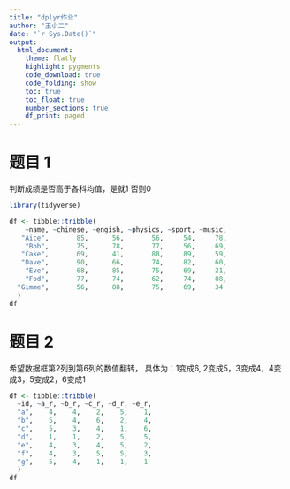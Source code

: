 ```yaml
---
title: "dplyr作业"
author: "王小二"
date: "`r Sys.Date()`"
output: 
  html_document:
    theme: flatly
    highlight: pygments
    code_download: true
    code_folding: show
    toc: true
    toc_float: true
    number_sections: true
    df_print: paged
---
```




# 题目 1

判断成绩是否高于各科均值，是就1 否则0

```r
library(tidyverse)

df <- tibble::tribble(
    ~name, ~chinese, ~engish, ~physics, ~sport, ~music,
   "Aice",       85,      56,       56,     54,     78,
    "Bob",       75,      78,       77,     56,     69,
   "Cake",       69,      41,       88,     89,     59,
   "Dave",       90,      66,       74,     82,     60,
    "Eve",       68,      85,       75,     69,     21,
    "Fod",       77,      74,       62,     74,     88,
  "Gimme",       56,      88,       75,     69,     34
  )
df
```


# 题目 2

希望数据框第2列到第6列的数值翻转，
具体为：1变成6, 2变成5，3变成4，4变成3，5变成2，6变成1

```r
df <- tibble::tribble(
  ~id, ~a_r, ~b_r, ~c_r, ~d_r, ~e_r,
  "a",    4,    4,    2,    5,    1,
  "b",    5,    4,    6,    2,    4,
  "c",    5,    3,    4,    1,    6,
  "d",    1,    1,    2,    5,    5,
  "e",    4,    3,    4,    5,    2,
  "f",    4,    3,    5,    5,    3,
  "g",    5,    4,    1,    1,    1
  )
df
```

